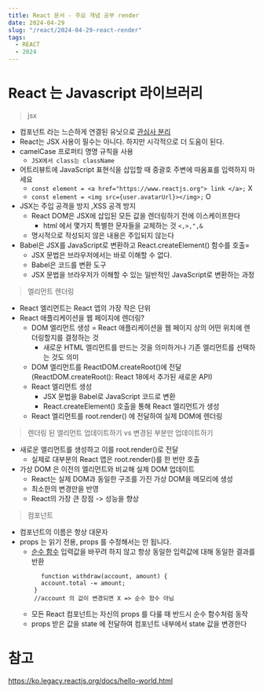 ```yaml
---
title: React 문서 - 주요 개념 공부 render
date: 2024-04-29
slug: "/react/2024-04-29-react-render"
tags:
  - REACT
  - 2024
---
```


# React 는 Javascript 라이브러리
> jsx

* 컴포넌트 라는 느슨하게 연결된 유닛으로 [관심사 분리](https://en.wikipedia.org/wiki/Separation_of_concerns)
* React는 JSX 사용이 필수는 아니다. 하지만 시각적으로 더 도움이 된다.
* camelCase 프로퍼티 명명 규칙을 사용
    * `JSX에서 class는 className`
* 어트리뷰트에 JavaScript 표현식을 삽입할 때 중괄호 주변에 따옴표를 입력하지 마세요
    * `const element = <a href="https://www.reactjs.org"> link </a>;` X
    * `const element = <img src={user.avatarUrl}></img>;` O
* JSX는 주입 공격을 방지 ,XSS 공격 방지
    * React DOM은 JSX에 삽입된 모든 값을 렌더링하기 전에 이스케이프한다
        * html 에서 몇가지 특별한 문자들을 교체하는 것 `<,>,",&`
    * 명시적으로 작성되지 않은 내용은 주입되지 않는다
* Babel은 JSX를 JavaScript로 변환하고 React.createElement() 함수를 호출=
    * JSX 문법은 브라우저에서는 바로 이해할 수 없다.
    * Babel은 코드를 변환 도구
    * JSX 문법을 브라우저가 이해할 수 있는 일반적인 JavaScript로 변환하는 과정

> 엘리먼트 렌더링

* React 엘리먼트는 React 앱의 가장 작은 단위
* React 애플리케이션을 웹 페이지에 렌더링?
    * DOM 엘리먼트 생성 = React 애플리케이션을 웹 페이지 상의 어떤 위치에 렌더링할지를 결정하는 것
        * 새로운 HTML 엘리먼트를 만드는 것을 의미하거나 기존 엘리먼트를 선택하는 것도 의미
    * DOM 엘리먼트를 ReactDOM.createRoot()에 전달 (ReactDOM.createRoot(): React 18에서 추가된 새로운 API)
    * React 엘리먼트 생성
        * JSX 문법을 Babel로 JavaScript 코드로 변환
        * React.createElement() 호출을 통해 React 엘리먼트가 생성
    *  React 엘리먼트를 root.render() 에 전달하여 실제 DOM에 렌더링

> 렌더링 된 엘리먼트 업데이트하기 vs 변경된 부분만 업데이트하기
* 새로운 엘리먼트를 생성하고 이를 root.render()로 전달
    * 실제로 대부분의 React 앱은 root.render()를 한 번만 호출
* 가상 DOM 은 이전의 엘리먼트와 비교해 실제 DOM 업데이트
    * React는 실제 DOM과 동일한 구조를 가진 가상 DOM을 메모리에 생성
    * 최소한의 변경만을 반영
    * React의 가장 큰 장점 -> 성능을 향상

> 컴포넌트
* 컴포넌트의 이름은 항상 대문자
* props 는 읽기 전용, props 를 수정해서는 안 됩니다.
    * [순수 함수](https://en.wikipedia.org/wiki/Pure_function) 입력값을 바꾸려 하지 않고 항상 동일한 입력값에 대해 동일한 결과를 반환
    ```
          function withdraw(account, amount) {
          account.total -= amount;
        }
        //account 의 값이 변경되면 X => 순수 함수 아님
    ```
    * 모든 React 컴포넌트는 자신의 props 를 다룰 때 반드시 순수 함수처럼 동작
    * props 받은 값을 state 에 전달하여 컴포넌트 내부에서 state 값을 변경한다


# 참고
https://ko.legacy.reactjs.org/docs/hello-world.html